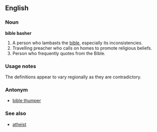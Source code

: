 ==English==

===Noun===
'''bible basher'''
#A person who lambasts the [[bible]], especially its inconsistencies.
#Travelling preacher who calls on homes to promote religious beliefs.
#Person who frequently quotes from the Bible.
===Usage notes===
The definitions appear to vary regionally as they are contradictory.

===Antonym===
*[[bible thumper]]

===See also===
*[[atheist]]